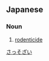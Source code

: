 ==Japanese==
{{ja-kanjitab|さつ|そ|ざい|k1=さっ|yomi=o}}

===Noun===
{{ja-noun|さっそざい}}

# [[rodenticide]]

[[Category:ja:Death|さっそざい]]